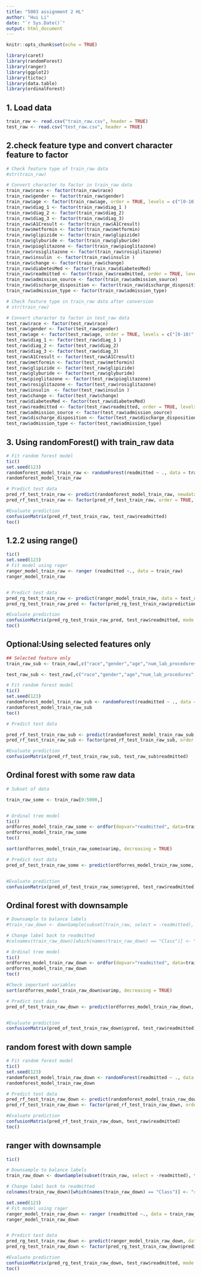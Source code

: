 ```yaml
---
title: "5003 assignment 2 HL"
author: "Hui Li"
date: "`r Sys.Date()`"
output: html_document
---
```



```r
knitr::opts_chunk$set(echo = TRUE)
```

```r
library(caret)
library(randomForest)
library(ranger)
library(ggplot2)
library(tictoc)
library(data.table)
library(ordinalForest)
```

## 1. Load data

```r
train_raw <- read.csv("train_raw.csv", header = TRUE)
test_raw <- read.csv("test_raw.csv", header = TRUE)
```


## 2.check feature type and convert character feature to factor


```r
# Check feature type of train_raw data
#str(train_raw)

# Convert character to factor in train_raw data
train_raw$race <- factor(train_raw$race)
train_raw$gender <- factor(train_raw$gender)
train_raw$age <- factor(train_raw$age, order = TRUE, levels = c("[0-10)", "[10-20)", "[20-30)", "[30-40)", "[40-50)", "[50-60)", "[60-70)", "[70-80)", "[80-90)", "[90-100)"))
train_raw$diag_1 <- factor(train_raw$diag_1 )
train_raw$diag_2 <- factor(train_raw$diag_2)
train_raw$diag_3 <- factor(train_raw$diag_3)
train_raw$A1Cresult <- factor(train_raw$A1Cresult)
train_raw$metformin <- factor(train_raw$metformin)
train_raw$glipizide <- factor(train_raw$glipizide)
train_raw$glyburide <- factor(train_raw$glyburide)
train_raw$pioglitazone <- factor(train_raw$pioglitazone)
train_raw$rosiglitazone <- factor(train_raw$rosiglitazone)
train_raw$insulin  <- factor(train_raw$insulin )
train_raw$change <- factor(train_raw$change)
train_raw$diabetesMed <- factor(train_raw$diabetesMed)
train_raw$readmitted <- factor(train_raw$readmitted, order = TRUE, levels = c("NO", ">30", "<30"))
train_raw$admission_source <- factor(train_raw$admission_source)
train_raw$discharge_disposition <- factor(train_raw$discharge_disposition)
train_raw$admission_type <- factor(train_raw$admission_type)

# Check feature type in train_raw data after conversion
# str(train_raw)

# Convert character to factor in test_raw data
test_raw$race <- factor(test_raw$race)
test_raw$gender <- factor(test_raw$gender)
test_raw$age <- factor(test_raw$age, order = TRUE, levels = c("[0-10)", "[10-20)", "[20-30)", "[30-40)", "[40-50)", "[50-60)", "[60-70)", "[70-80)", "[80-90)", "[90-100)"))
test_raw$diag_1 <- factor(test_raw$diag_1 )
test_raw$diag_2 <- factor(test_raw$diag_2)
test_raw$diag_3 <- factor(test_raw$diag_3)
test_raw$A1Cresult <- factor(test_raw$A1Cresult)
test_raw$metformin <- factor(test_raw$metformin)
test_raw$glipizide <- factor(test_raw$glipizide)
test_raw$glyburide <- factor(test_raw$glyburide)
test_raw$pioglitazone <- factor(test_raw$pioglitazone)
test_raw$rosiglitazone <- factor(test_raw$rosiglitazone)
test_raw$insulin  <- factor(test_raw$insulin )
test_raw$change <- factor(test_raw$change)
test_raw$diabetesMed <- factor(test_raw$diabetesMed)
test_raw$readmitted <- factor(test_raw$readmitted, order = TRUE, levels = c("NO", ">30", "<30"))
test_raw$admission_source <- factor(test_raw$admission_source)
test_raw$discharge_disposition <- factor(test_raw$discharge_disposition)
test_raw$admission_type <- factor(test_raw$admission_type)

```




## 3. Using randomForest() with train_raw data


```r
# Fit random forest model
tic()
set.seed(123)
randomforest_model_train_raw <- randomForest(readmitted ~ ., data = train_raw)
randomforest_model_train_raw

# Predict test data
pred_rf_test_train_raw <- predict(randomforest_model_train_raw, newdata = test_raw)
pred_rf_test_train_raw <- factor(pred_rf_test_train_raw, order = TRUE, levels = c("NO", ">30", "<30"))

#Evaluate prediction 
confusionMatrix(pred_rf_test_train_raw, test_raw$readmitted)
toc()
```



## 1.2.2 using range() 


```r
tic()
set.seed(123)
# Fit model using rager
ranger_model_train_raw <- ranger (readmitted ~., data = train_raw)
ranger_model_train_raw


# Predict test data
pred_rg_test_train_raw <- predict(ranger_model_train_raw, data = test_raw)
pred_rg_test_train_raw_pred <- factor(pred_rg_test_train_raw$predictions, order = TRUE, levels = c("NO", ">30", "<30"))

#Evaluate prediction 
confusionMatrix(pred_rg_test_train_raw_pred, test_raw$readmitted, mode = "everything")
toc()
```


## Optional:Using selected features only

```r
## Selected feature only
train_raw_sub <- train_raw[,c("race","gender","age","num_lab_procedures","diag_3","number_diagnoses","glipizide","pioglitazone","rosiglitazone", "insulin","admission_source", "discharge_disposition","admission_type", "readmitted")]

test_raw_sub <- test_raw[,c("race","gender","age","num_lab_procedures","diag_3","number_diagnoses","glipizide","pioglitazone","rosiglitazone", "insulin","admission_source", "discharge_disposition","admission_type", "readmitted")]

# Fit random forest model
tic()
set.seed(123)
randomforest_model_train_raw_sub <- randomForest(readmitted ~ ., data = train_raw_sub)
randomforest_model_train_raw_sub
toc()

# Predict test data

pred_rf_test_train_raw_sub <- predict(randomforest_model_train_raw_sub, newdata = test_raw_sub)
pred_rf_test_train_raw_sub <- factor(pred_rf_test_train_raw_sub, order = TRUE, levels = c("NO", ">30", "<30"))

#Evaluate prediction 
confusionMatrix(pred_rf_test_train_raw_sub, test_raw_sub$readmitted)

```



## Ordinal forest with some raw data
```r
# Subset of data

train_raw_some <- train_raw[0:5000,]


# Ordinal tree model
tic()
ordforres_model_train_raw_some <- ordfor(depvar="readmitted", data=train_raw_some)
ordforres_model_train_raw_some
toc()
```
```r
sort(ordforres_model_train_raw_some$varimp, decreasing = TRUE)
```



```r
# Predict test data
pred_of_test_train_raw_some <- predict(ordforres_model_train_raw_some, newdata = test_raw)


#Evaluate prediction 
confusionMatrix(pred_of_test_train_raw_some$ypred, test_raw$readmitted)
```


## Ordinal forest with downsample

```r
# Downsample to balance labels
#train_raw_down <- downSample(subset(train_raw, select = -readmitted), train_raw$readmitted)

# Change label back to readmitted
#colnames(train_raw_down)[which(names(train_raw_down) == "Class")] <- "readmitted"

# Ordinal tree model
tic()
ordforres_model_train_raw_down <- ordfor(depvar="readmitted", data=train_raw_down)
ordforres_model_train_raw_down
toc()


```
```r
#Check important variables
sort(ordforres_model_train_raw_down$varimp, decreasing = TRUE)

# Predict test data
pred_of_test_train_raw_down <- predict(ordforres_model_train_raw_down, newdata = test_raw)


#Evaluate prediction 
confusionMatrix(pred_of_test_train_raw_down$ypred, test_raw$readmitted)
```


## random forest with down sample

```r
# Fit random forest model
tic()
set.seed(123)
randomforest_model_train_raw_down <- randomForest(readmitted ~ ., data = train_raw_down)
randomforest_model_train_raw_down

# Predict test data
pred_rf_test_train_raw_down <- predict(randomforest_model_train_raw_down, newdata = test_raw)
pred_rf_test_train_raw_down <- factor(pred_rf_test_train_raw_down, order = TRUE, levels = c("NO", ">30", "<30"))

#Evaluate prediction 
confusionMatrix(pred_rf_test_train_raw_down, test_raw$readmitted)
toc()
```

## ranger with downsample


```r
tic()

# Downsample to balance labels
train_raw_down <- downSample(subset(train_raw, select = -readmitted), train_raw$readmitted)

# Change label back to readmitted
colnames(train_raw_down)[which(names(train_raw_down) == "Class")] <- "readmitted"

set.seed(123)
# Fit model using rager
ranger_model_train_raw_down <- ranger (readmitted ~., data = train_raw_down)
ranger_model_train_raw_down


# Predict test data
pred_rg_test_train_raw_down <- predict(ranger_model_train_raw_down, data = test_raw)
pred_rg_test_train_raw_down <- factor(pred_rg_test_train_raw_down$predictions, order = TRUE, levels = c("NO", ">30", "<30"))

#Evaluate prediction 
confusionMatrix(pred_rg_test_train_raw_down, test_raw$readmitted, mode = "everything")
toc()
```
